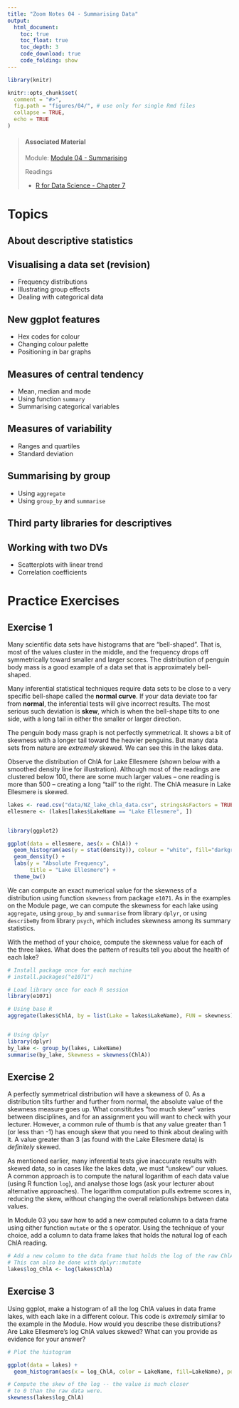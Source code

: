 ```yaml
---
title: "Zoom Notes 04 - Summarising Data"
output:
  html_document:
    toc: true
    toc_float: true
    toc_depth: 3
    code_download: true
    code_folding: show
---
```


```r
library(knitr)

knitr::opts_chunk$set(
  comment = "#>",
  fig.path = "figures/04/", # use only for single Rmd files
  collapse = TRUE,
  echo = TRUE
)


```


> #### Associated Material
>
> Module: [Module 04 - Summarising](docs/04-summarise.html)
>
> Readings
>
> - [R for Data Science - Chapter 7](https://r4ds.had.co.nz/exploratory-data-analysis.html)


# Topics

## About descriptive statistics

## Visualising a data set (revision)

- Frequency distributions
- Illustrating group effects
- Dealing with categorical data

## New ggplot features

- Hex codes for colour
- Changing colour palette
- Positioning in bar graphs

## Measures of central tendency

- Mean, median and mode
- Using function `summary`
- Summarising categorical variables

## Measures of variability

- Ranges and quartiles
- Standard deviation

## Summarising by group

- Using `aggregate`
- Using `group_by` and `summarise`

## Third party libraries for descriptives

## Working with two DVs

- Scatterplots with linear trend
- Correlation coefficients

# Practice Exercises

## Exercise 1

Many scientific data sets have histograms that are "bell-shaped". That is, most of the values cluster in the middle, and the frequency drops off symmetrically toward smaller and larger scores. The distribution of penguin body mass is a good example of a data set that is approximately bell-shaped.

Many inferential statistical techniques require data sets to be close to a very specific bell-shape called the **normal curve**. If your data deviate too far from **normal**, the inferential tests will give incorrect results. The most serious such deviation is **skew**, which is when the bell-shape tilts to one side, with a long tail in either the smaller or larger direction. 

The penguin body mass graph is not perfectly symmetrical. It shows a bit of skewness with a longer tail toward the heavier penguins. But many data sets from nature are *extremely* skewed. We can see this in the lakes data. 

Observe the distribution of ChlA for Lake Ellesmere (shown below with a smoothed density line for illustration). Although most of the readings are clustered below 100, there are some much larger values -- one reading is more than 500 -- creating a long "tail" to the right. The ChlA measure in Lake Ellesmere is skewed. 

```r
lakes <- read.csv("data/NZ_lake_chla_data.csv", stringsAsFactors = TRUE)
ellesmere <- (lakes[lakes$LakeName == "Lake Ellesmere", ])


library(ggplot2)

ggplot(data = ellesmere, aes(x = ChlA)) +
  geom_histogram(aes(y = stat(density)), colour = "white", fill="darkgrey", bins = 30) +
  geom_density() +
  labs(y = "Absolute Frequency",
       title = "Lake Ellesmere") +
  theme_bw()

```

We can compute an exact numerical value for the skewness of a distribution using function `skewness` from package `e1071`. As in the examples on the Module page, we can compute the skewness for each lake using `aggregate`, using `group_by` and `summarise` from library `dplyr`, or using `describeBy` from library `psych`, which includes skewness among its summary statistics.

With the method of your choice, compute the skewness value for each of the three lakes. What does the pattern of results tell you about the health of each lake?

```r

# Install package once for each machine
# install.packages("e1071")

# Load library once for each R session
library(e1071)

# Using base R
aggregate(lakes$ChlA, by = list(Lake = lakes$LakeName), FUN = skewness)


# Using dplyr
library(dplyr)
by_lake <- group_by(lakes, LakeName)
summarise(by_lake, Skewness = skewness(ChlA))
```

## Exercise 2

A perfectly symmetrical distribution will have a skewness of 0. As a distribution tilts further and further from normal, the absolute value of the skewness measure goes up. What consititutes "too much skew" varies between disciplines, and for an assignment you will want to check with your lecturer. However, a common rule of thumb is that any value greater than 1 (or less than -1) has enough skew that you need to think about dealing with it. A value greater than 3 (as found with the Lake Ellesmere data) is *definitely* skewed.

As mentioned earlier, many inferential tests give inaccurate results with skewed data, so in cases like the lakes data, we must "unskew" our values. A common approach is to compute the natural logarithm of each data value (using R function `log`), and analyse those logs (ask your lecturer about alternative approaches). The logarithm computation pulls extreme scores in, reducing the skew, without changing the overall relationships between data values. 

In Module 03 you saw how to add a new computed column to a data frame using either function `mutate` or the `$` operator. Using the technique of your choice, add a column to data frame lakes that holds the natural log of each ChlA reading.


```r

# Add a new column to the data frame that holds the log of the raw ChlA
# This can also be done with dplyr::mutate
lakes$log_ChlA <- log(lakes$ChlA)

```

## Exercise 3

Using ggplot, make a histogram of all the log ChlA values in data frame lakes, with each lake in a different colour. This code is *extremely* similar to the example in the Module. How would you describe these distributions? Are Lake Ellesmere's log ChlA values skewed? What can you provide as evidence for your answer?

```r

# Plot the histogram

ggplot(data = lakes) +
  geom_histogram(aes(x = log_ChlA, color = LakeName, fill=LakeName), position="dodge")

# Compute the skew of the log -- the value is much closer
# to 0 than the raw data were.
skewness(lakes$log_ChlA)
```
